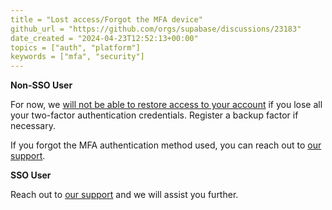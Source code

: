 ```yaml
---
title = "Lost access/Forgot the MFA device"
github_url = "https://github.com/orgs/supabase/discussions/23183"
date_created = "2024-04-23T12:52:13+00:00"
topics = ["auth", "platform"]
keywords = ["mfa", "security"]
---
```


**Non-SSO User**

For now, we [will not be able to restore access to your account](https://supabase.com/docs/guides/platform/multi-factor-authentication#enable-mfa) if you lose all your two-factor authentication credentials. Register a backup factor if necessary.

If you forgot the MFA authentication method used, you can reach out to [our support](https://supabase.com/dashboard/support/new).

**SSO User**

Reach out to [our support](https://supabase.com/dashboard/support/new) and we will assist you further.
